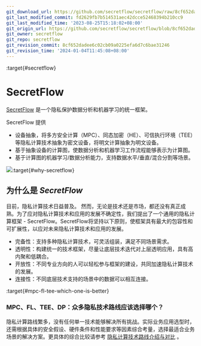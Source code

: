 ```yaml
---
git_download_url: https://github.com/secretflow/secretflow/raw/8cf652dadee6c02cb09a0225efa6d7c6bae31246/docs/index.rst
git_last_modified_commit: fd2629fb7b514531aec42dcce52468394b210cc9
git_last_modified_time: '2023-08-25T15:18:02+08:00'
git_origin_url: https://github.com/secretflow/secretflow/blob/8cf652dadee6c02cb09a0225efa6d7c6bae31246/docs/index.rst
git_owner: secretflow
git_repo: secretflow
git_revision_commit: 8cf652dadee6c02cb09a0225efa6d7c6bae31246
git_revision_time: '2024-01-04T11:45:08+08:00'
---
```


:target{#secretflow}

# SecretFlow

[SecretFlow](https://github.com/secretflow/secretflow) 是一个隐私保护数据分析和机器学习的统一框架。

SecretFlow 提供

- 设备抽象，将多方安全计算（MPC）、同态加密（HE）、可信执行环境（TEE）等隐私计算技术抽象为密文设备，将明文计算抽象为明文设备。
- 基于抽象设备的计算图，使数据分析和机器学习工作流程能够表示为计算图。
- 基于计算图的机器学习/数据分析能力，支持数据水平/垂直/混合分割等场景。

![](_assets/secretflow_arch.svg):target{#why-secretflow}

## 为什么是 <cite>SecretFlow</cite>

目前，隐私计算技术日益普及。 然而，无论是技术还是市场，都还没有真正成熟。为了应对隐私计算技术和应用的发展不确定性，我们提出了一个通用的隐私计算框架 - SecretFlow。SecretFlow将坚持以下原则，使框架具有最大的包容性和可扩展性，以应对未来隐私计算技术和应用的发展。

- 完备性：支持多种隐私计算技术，可灵活组装，满足不同场景需求。
- 透明性：构建统一的技术框架，尽量让底层技术迭代对上层透明应用，具有高内聚和低耦合。
- 开放性：不同专业方向的人可以轻松参与框架的建设，共同加速隐私计算技术的发展。
- 连接性：不同底层技术支持的场景中的数据可以相互连接。

:target{#mpc-fl-tee-which-one-is-better}

### MPC、FL、TEE、DP：众多隐私技术路线应该选择哪个？

隐私计算路线繁多，没有任何单一技术能够解决所有挑战。实际业务应用选型时，还需根据具体的安全假设、硬件条件和性能要求等因素综合考量，选择最适合业务场景的解决方案。更具体的综合比较请参考 [隐私计算技术路线介绍与对比](https://www.yuque.com/secret-flow/admin/exgixt72drdvdsy3) 。

<TableOfContents />
